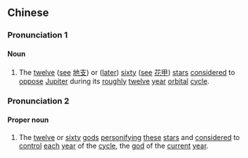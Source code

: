 {{also|太岁}}
==Chinese==
{{zh-forms|s=太岁|[[great]]|[[year]] ([[old]])<br>''[[certain]] [[star]]s''<br>{{nowrap|''[[god]]s of the [[year]]''}}}}
{{wikipedia|Tai Sui}}

===Pronunciation 1===
{{zh-pron
|m=tàisuì
|c=taai3 seoi3
|cat=n
}}

====Noun====
{{zh-noun}}

# {{lb|zh|astronomy|astrology}} The [[twelve]] ([[see]] [[地支]]) or ([[later]]) [[sixty]] ([[see]] [[花甲]]) [[star]]s [[consider]]ed to [[oppose]] [[Jupiter]] during its [[roughly]] [[twelve]] [[year]] [[orbital]] [[cycle]].

===Pronunciation 2===
{{zh-pron
|m=Tàisuì
|c=taai3 seoi3
|cat=pn
}}

====Proper noun====
{{zh-proper noun}}

# {{lb|zh|mythology|religion}} The [[twelve]] or [[sixty]] [[god]]s [[personify]]ing [[these]] [[star]]s and [[consider]]ed to [[control]] [[each]] [[year]] of the [[cycle]], {{lb|zh|particularly}} the [[god]] of the [[current]] [[year]].